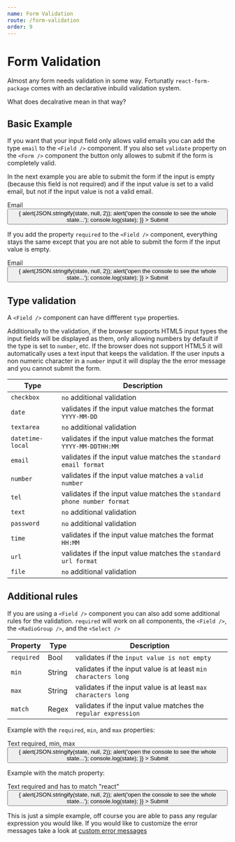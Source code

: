```yaml
---
name: Form Validation
route: /form-validation
order: 9
---
```



# Form Validation

Almost any form needs validation in some way. Fortunatly `react-form-package` comes with an declarative inbuild validation system.

What does decalrative mean in that way?

## Basic Example

If you want that your input field only allows valid emails you can add the type `email` to the `<Field />` component. If you also set `validate` property on the `<Form />` component the button only allowes to submit if the form is completely valid.

In the next example you are able to submit the form if the input is empty (because this field is not required) and if the input value is set to a valid email, but not if the input value is not a valid email.

<Playground>
  <Form
    validate
  >
    <div>
      Email
      <div>
        <Field type="email" id="email" />
      </div>
    </div>
    <div>
      <Button
        type="submit"
        id="submit"
        onClick={(state) => {
          alert(JSON.stringify(state, null, 2));
          alert('open the console to see the whole state...');
          console.log(state);
        }}
      >
        Submit
      </Button>
    </div>
  </Form>
</Playground>

If you add the property `required` to the `<Field />` component, everything stays the same except that you are not able to submit the form if the input value is empty.

<Playground>
  <Form
    validate
  >
    <div>
      Email
      <div>
        <Field type="email" id="email" required />
      </div>
    </div>
    <div>
      <Button
        type="submit"
        id="submit"
        onClick={(state) => {
          alert(JSON.stringify(state, null, 2));
          alert('open the console to see the whole state...');
          console.log(state);
        }}
      >
        Submit
      </Button>
    </div>
  </Form>
</Playground>

## Type validation

A `<Field />` component can have diffferent `type` properties.

Additionally to the validation, if the browser supports HTML5 input types the input fields will be displayed as them, only allowing numbers by default if the type is set to `number`, etc. If the browser does not support HTML5 it will automatically uses a text input that keeps the validation. If the user inputs a non numeric character in a `number` input it will display the the error message and you cannot submit the form.

Type| Description 
---|---
`checkbox` | `no` additional validation
`date` | validates if the input value matches the format `YYYY-MM-DD`
`textarea` | `no` additional validation
`datetime-local` | validates if the input value matches the format `YYYY-MM-DDTHH:MM`
`email` | validates if the input value matches the `standard email format`
`number` | validates if the input value matches a `valid number`
`tel` | validates if the input value matches the `standard phone number format`
`text` | `no` additional validation
`password` | `no` additional validation
`time` | validates if the input value matches the format `HH:MM`
`url` | validates if the input value matches the `standard url format`
`file` | `no` additional validation

## Additional rules

If you are using a `<Field />` component you can also add some additional rules for the validation.
`required` will work on all components, the `<Field />`, the `<RadioGroup />`, and the `<Select />`

Property | Type | Description 
---|---|---
`required` | Bool | validates if the `input value is not empty`
`min` | String | validates if the input value is at least `min characters long`
`max` | String | validates if the input value is at least `max characters long`
`match` | Regex | validates if the input value matches the `regular expression`

Example with the `required`, `min`, and `max` properties:

<Playground>
  <Form
    validate
  >
    <div>
      Text required, min, max
      <div>
        <Field type="text" id="text" min="2" max="5" required />
      </div>
    </div>
    <div>
      <Button
        type="submit"
        id="submit"
        onClick={(state) => {
          alert(JSON.stringify(state, null, 2));
          alert('open the console to see the whole state...');
          console.log(state);
        }}
      >
        Submit
      </Button>
    </div>
  </Form>
</Playground>

Example with the match property:

<Playground>
  <Form
    validate
  >
    <div>
      Text required and has to match "react"
      <div>
        <Field type="text" id="text" match={/react/} required />
      </div>
    </div>
    <div>
      <Button
        type="submit"
        id="submit"
        onClick={(state) => {
          alert(JSON.stringify(state, null, 2));
          alert('open the console to see the whole state...');
          console.log(state);
        }}
      >
        Submit
      </Button>
    </div>
  </Form>
</Playground>

This is just a simple example, off course you are able to pass any regular expression you would like. If you would like to customize the error messages take a look at [custom error messages](/custom-error-messages)
